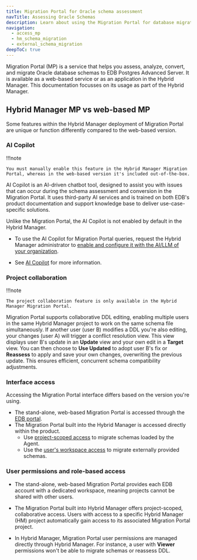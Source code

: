 ```yaml
---
title: Migration Portal for Oracle schema assessment
navTitle: Assessing Oracle Schemas
description: Learn about using the Migration Portal for database migrations with PG AI Hybrid Manager.
navigation:
  - access_mp
  - hm_schema_migration
  - external_schema_migration
deepToC: true
---
```


Migration Portal (MP) is a service that helps you assess, analyze, convert, and migrate Oracle database schemas to EDB Postgres Advanced Server. It is available as a web-based service or as an application in the Hybrid Manager. This documentation focusses on its usage as part of the Hybrid Manager.

## Hybrid Manager MP vs web-based MP 

Some features within the Hybrid Manager deployment of Migration Portal are unique or function differently compared to the web-based version.

### AI Copilot

!!!note

    You must manually enable this feature in the Hybrid Manager Migration Portal, whereas in the web-based version it's included out-of-the-box.

AI Copilot is an AI-driven chatbot tool, designed to assist you with issues that can occur during the schema assessment and conversion in the Migration Portal. It uses third-party AI services and is trained on both EDB's product documentation and support knowledge base to deliver use-case-specific solutions.

Unlike the Migration Portal, the AI Copilot is not enabled by default in the Hybrid Manager. 

-   To use the AI Copilot for Migration Portal queries, request the Hybrid Manager administrator to [enable and configure it with the AI/LLM of your organization](../../enabling_migration_copilot.mdx).

-   See [AI Copilot](https://www.enterprisedb.com/docs/migration_portal/latest/03_mp_using_portal/mp_ai_copilot/) for more information.

### Project collaboration

!!!note

    The project collaboration feature is only available in the Hybrid Manager Migration Portal.

Migration Portal supports collaborative DDL editing, enabling multiple users in the same Hybrid Manager project to work on the same schema file simultaneously. If another user (user B) modifies a DDL you're also editing, your changes (user A) will trigger a conflict resolution view. This view displays user B's update in an **Update** view and your own edit in a **Target** view. You can then choose to **Use Updated** to adopt user B's fix or **Reassess** to apply and save your own changes, overwriting the previous update. This ensures efficient, concurrent schema compatibility adjustments.

### Interface access 

Accessing the Migration Portal interface differs based on the version you're using.

- The stand-alone, web-based Migration Portal is accessed through the [EDB portal](https://www.enterprisedb.com/accounts/login). 
- The Migration Portal built into the Hybrid Manager is accessed directly within the product. 
  - Use [project-scoped access](/edb-postgres-ai/hybrid-manager/using_hybrid_manager/migration/migration_portal/hm_schema_migration/) to migrate schemas loaded by the Agent.
  - Use the [user's workspace access](/edb-postgres-ai/hybrid-manager/using_hybrid_manager/migration/migration_portal/external_schema_migration/) to migrate externally provided schemas. 

### User permissions and role-based access

- The stand-alone, web-based Migration Portal provides each EDB account with a dedicated workspace, meaning projects cannot be shared with other users.

- The Migration Portal built into Hybrid Manager offers project-scoped, collaborative access. Users with access to a specific Hybrid Manager (HM) project automatically gain access to its associated Migration Portal project.

- In Hybrid Manager, Migration Portal user permissions are managed directly through Hybrid Manager. For instance, a user with **Viewer** permissions won't be able to migrate schemas or reassess DDL.

